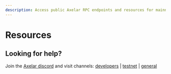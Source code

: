 ```yaml
---
description: Access public Axelar RPC endpoints and resources for mainnet and testnet. Use these to interact with Axelar's network and build cross-chain applications.
---
```




# Resources

<tabs>
  <tab-item title="Mainnet" class="bleed">
    <Resources environment="mainnet" client:only />
  </tab-item>
  <tab-item title="Testnet" class="bleed">
    <Resources environment="testnet" client:only />
  </tab-item>
</tabs>

## Looking for help?

Join the [Axelar discord](https://discord.gg/aRZ3Ra6f7D) and visit channels: [developers](https://discord.com/channels/770814806105128977/955655587260170272) | [testnet](https://discord.com/channels/770814806105128977/799299951078408242) | [general](https://discord.com/channels/770814806105128977/770814806105128980)
